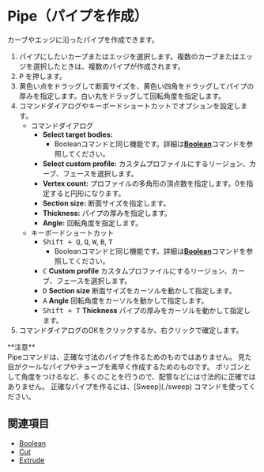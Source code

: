 
# Pipe（パイプを作成）

<Reference shortcut="P" command="Pipe" button="コマンドバー右" />

カーブやエッジに沿ったパイプを作成できます。

1. パイプにしたいカーブまたはエッジを選択します。複数のカーブまたはエッジを選択したときは、複数のパイプが作成されます。
2. <kbd>P</kbd> を押します。
3. 黄色い点をドラッグして断面サイズを、黄色い四角をドラッグしてパイプの厚みを指定します。白い丸をドラッグして回転角度を指定します。
4. コマンドダイアログやキーボードショートカットでオプションを設定します。
     - <Kst>コマンドダイアログ</Kst>
          - **Select target bodies:**
               - Booleanコマンドと同じ機能です。詳細は[**Boolean**](./boolean)コマンドを参照してください。
          - **Select custom profile:** カスタムプロファイルにするリージョン、カーブ、フェースを選択します。
          - **Vertex count:** プロファイルの多角形の頂点数を指定します。0を指定すると円形になります。
          - **Section size:** 断面サイズを指定します。
          - **Thickness:** パイプの厚みを指定します。
          - **Angle:** 回転角度を指定します。
     - <Kst>キーボードショートカット</Kst>
          - <kbd>Shift + Q</kbd>, <kbd>Q</kbd>, <kbd>W</kbd>,  <kbd>B</kbd>,  <kbd>T</kbd>
               - Booleanコマンドと同じ機能です。詳細は[**Boolean**](./boolean)コマンドを参照してください。
          - <kbd>C</kbd> **Custom profile** カスタムプロファイルにするリージョン、カーブ、フェースを選択します。
          - <kbd>D</kbd> **Section size** 断面サイズをカーソルを動かして指定します。
          - <kbd>A</kbd> **Angle** 回転角度をカーソルを動かして指定します。
          - <kbd>Shift + T</kbd> **Thickness** パイプの厚みをカーソルを動かして指定します。
5. コマンドダイアログのOKをクリックするか、右クリックで確定します。

<Callout emoji="❗">
**注意**<br />
Pipeコマンドは、正確な寸法のパイプを作るためのものではありません。
見た目がクールなパイプやチューブを素早く作成するためのものです。
ポリゴンとして角度をつけるなど、多くのことを行うので、配管などには寸法的に正確ではありません。
正確なパイプを作るには、[Sweep](./sweep) コマンドを使ってください。
</Callout>

<VideoPlayer fileName="pipe"/>

## 関連項目
- [Boolean](./boolean)
- [Cut](./cut)
- [Extrude](./extrude)